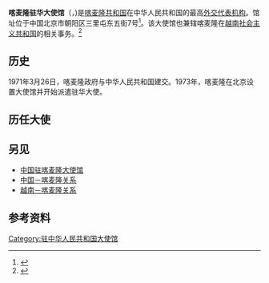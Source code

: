 {{Infobox diplomatic mission
|name = 喀麦隆共和国驻华大使馆
|native_name = {{lang|en|Embassy of the Republic of Cameroon, Beijing}} <br/>
{{lang|fr|Ambassade de la République du Cameroun, Pékin}}
|image = File:Cameroon Embassy in Beijing.JPG
|open = 1973年
|address = [[朝阳区|朝阳区]]三里屯东五街7号
|location = {{CHN}}[[北京市|北京市]]
|ambassador = [[马丁·姆巴纳|马丁·姆巴纳]]<small>（{{lang|en|Martin Mpana}}）</small>
|website = 
}}
'''喀麦隆驻华大使馆'''（{{lang-en|Embassy of the Republic of Cameroon, Beijing}}，{{lang-fr|Ambassade de la République du Cameroun, Pékin}})是[[喀麦隆共和国|喀麦隆共和国]]在中华人民共和国的最高[[外交代表机构|外交代表机构]]。馆址位于中国北京市朝阳区三里屯东五街7号<ref>{{cite web|url=https://www.fmprc.gov.cn/web/fw_673051/lbfw_673061/wgzhslgjgxx/t1456521.shtml |language=zh-hans |title=喀麦隆共和国驻华大使馆 |publisher=[[中华人民共和国外交部|中华人民共和国外交部]] | date=2018-10 |accessdate=2021-03-30 }}</ref>。该大使馆也兼辖喀麦隆在[[越南社会主义共和国|越南社会主义共和国]]的相关事务。<ref>{{cite web |author1=越南外交部 |title=TÀI LIỆU CƠ BẢN VỀ NƯỚC CỘNG HOÀ CA-MƠ-RUN VÀ QUAN HỆ VỚI VIỆT NAM |url=https://www.mofa.gov.vn/cn_vakv/nr040819100948/nr091207163251/ns200811092601 |accessdate=2020-08-01 |language=vi |archive-date=2022-01-20 |archive-url=https://web.archive.org/web/20220120014857/https://www.mofa.gov.vn/cn_vakv/nr040819100948/nr091207163251/ns200811092601 |dead-url=no }}</ref>

== 历史 ==
1971年3月26日，喀麦隆政府与中华人民共和国建交。1973年，喀麦隆在北京设置大使馆并开始派遣驻华大使。

==历任大使==
{{main|喀麦隆驻华大使列表}}

== 另见 ==
* [[中国驻喀麦隆大使馆|中国驻喀麦隆大使馆]]
* [[中国－喀麦隆关系|中国－喀麦隆关系]]
* [[越南－喀麦隆关系|越南－喀麦隆关系]]

==参考资料==
{{reflist}}

{{驻中华人民共和国外交机构}}
{{駐越南外交代表機構}}
[[Category:驻中华人民共和国大使馆|Category:驻中华人民共和国大使馆]]